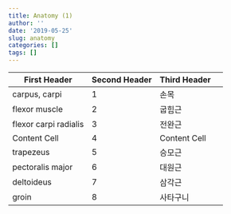 ```yaml
---
title: Anatomy (1) 
author: ''
date: '2019-05-25'
slug: anatomy
categories: []
tags: []
---
```


First Header  |Second Header |Third Header   
------------- |--|-----------|-------------
carpus, carpi | 1  |   손목          
flexor muscle | 2 |굽힘근  
flexor carpi radialis |3 |전완근  
Content Cell  | 4  |Content Cell
trapezeus | 5 | 승모근  
pectoralis major | 6 |대원근  
deltoideus |7 |삼각근  
groin |8 |사타구니  